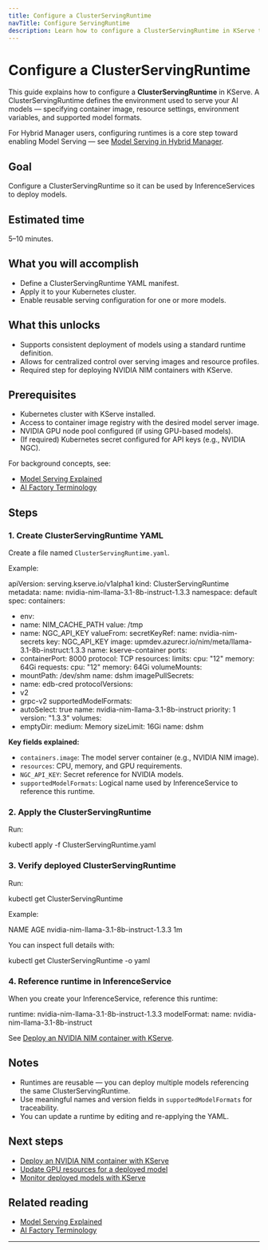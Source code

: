```yaml
---
title: Configure a ClusterServingRuntime
navTitle: Configure ServingRuntime
description: Learn how to configure a ClusterServingRuntime in KServe to define an AI model serving environment on Kubernetes.
---
```


# Configure a ClusterServingRuntime

This guide explains how to configure a **ClusterServingRuntime** in KServe.
A ClusterServingRuntime defines the environment used to serve your AI models — specifying container image, resource settings, environment variables, and supported model formats.

For Hybrid Manager users, configuring runtimes is a core step toward enabling Model Serving — see [Model Serving in Hybrid Manager](../../hybrid-manager/ai-factory/model-serving).

## Goal

Configure a ClusterServingRuntime so it can be used by InferenceServices to deploy models.

## Estimated time

5–10 minutes.

## What you will accomplish

- Define a ClusterServingRuntime YAML manifest.
- Apply it to your Kubernetes cluster.
- Enable reusable serving configuration for one or more models.

## What this unlocks

- Supports consistent deployment of models using a standard runtime definition.
- Allows for centralized control over serving images and resource profiles.
- Required step for deploying NVIDIA NIM containers with KServe.

## Prerequisites

- Kubernetes cluster with KServe installed.
- Access to container image registry with the desired model server image.
- NVIDIA GPU node pool configured (if using GPU-based models).
- (If required) Kubernetes secret configured for API keys (e.g., NVIDIA NGC).

For background concepts, see:

- [Model Serving Explained](../../learn/explained-ai-factory-concepts#model-serving)
- [AI Factory Terminology](../../learn/terminology#clusterservingruntime)

## Steps

### 1. Create ClusterServingRuntime YAML

Create a file named `ClusterServingRuntime.yaml`.

Example:

apiVersion: serving.kserve.io/v1alpha1
kind: ClusterServingRuntime
metadata:
name: nvidia-nim-llama-3.1-8b-instruct-1.3.3
namespace: default
spec:
containers:
- env:
- name: NIM_CACHE_PATH
value: /tmp
- name: NGC_API_KEY
valueFrom:
secretKeyRef:
name: nvidia-nim-secrets
key: NGC_API_KEY
image: upmdev.azurecr.io/nim/meta/llama-3.1-8b-instruct:1.3.3
name: kserve-container
ports:
- containerPort: 8000
protocol: TCP
resources:
limits:
cpu: "12"
memory: 64Gi
requests:
cpu: "12"
memory: 64Gi
volumeMounts:
- mountPath: /dev/shm
name: dshm
imagePullSecrets:
- name: edb-cred
protocolVersions:
- v2
- grpc-v2
supportedModelFormats:
- autoSelect: true
name: nvidia-nim-llama-3.1-8b-instruct
priority: 1
version: "1.3.3"
volumes:
- emptyDir:
medium: Memory
sizeLimit: 16Gi
name: dshm

**Key fields explained:**

- `containers.image`: The model server container (e.g., NVIDIA NIM image).
- `resources`: CPU, memory, and GPU requirements.
- `NGC_API_KEY`: Secret reference for NVIDIA models.
- `supportedModelFormats`: Logical name used by InferenceService to reference this runtime.

### 2. Apply the ClusterServingRuntime

Run:

kubectl apply -f ClusterServingRuntime.yaml

### 3. Verify deployed ClusterServingRuntime

Run:

kubectl get ClusterServingRuntime

Example:

NAME                                     AGE
nvidia-nim-llama-3.1-8b-instruct-1.3.3   1m

You can inspect full details with:

kubectl get ClusterServingRuntime <name> -o yaml

### 4. Reference runtime in InferenceService

When you create your InferenceService, reference this runtime:

runtime: nvidia-nim-llama-3.1-8b-instruct-1.3.3
modelFormat:
name: nvidia-nim-llama-3.1-8b-instruct

See [Deploy an NVIDIA NIM container with KServe](./deploy-nim-container).

## Notes

- Runtimes are reusable — you can deploy multiple models referencing the same ClusterServingRuntime.
- Use meaningful names and version fields in `supportedModelFormats` for traceability.
- You can update a runtime by editing and re-applying the YAML.

## Next steps

- [Deploy an NVIDIA NIM container with KServe](./deploy-nim-container)
- [Update GPU resources for a deployed model](./update-gpu-resources)
- [Monitor deployed models with KServe](./monitor-model-serving)

## Related reading

- [Model Serving Explained](../../learn/explained-ai-factory-concepts#model-serving)
- [AI Factory Terminology](../../learn/terminology#clusterservingruntime)

---

